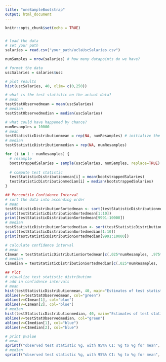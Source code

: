 ---
title: "oneSampleBootstrap"
output: html_document
---

```{r setup, include=FALSE}
knitr::opts_chunk$set(echo = TRUE)


# load the data
# set your path
salaries = read.csv("your_path/uclaUscSalaries.csv") 

numSamples = nrow(salaries) # how many datapoints do we have?

# format the data
uscSalaries = salaries$usc
```

```{r one-sample bootstrap}
# plot results
hist(uscSalaries, 40, xlim= c(0,250))

# what is the test statistic on the actual data?
# mean
testStatObservedmean = mean(uscSalaries)
# median
testStatObservedmedian = median(uscSalaries)

# what could have happened by chance?
numResamples = 10000
# mean
testStatisticDistributionmean = rep(NA, numResamples) # initialize the variable we'll use to store each perm's test stat
# median
testStatisticDistributionmedian = rep(NA, numResamples)

for (i in 1 : numResamples) {
  # resample
  bootstrappedSalaries = sample(uscSalaries, numSamples, replace=TRUE)
  
  # compute test statistic
  testStatisticDistributionmean[i] = mean(bootstrappedSalaries)
  testStatisticDistributionmedian[i] = median(bootstrappedSalaries)
}

## Percentile Confidence Interval
# sort the data into ascending order
# mean
testStatisticDistributionSortedmean <- sort(testStatisticDistributionmean)
print(testStatisticDistributionSortedmean[1:10])
print(testStatisticDistributionSortedmean[9991:10000])
# median
testStatisticDistributionSortedmedian <- sort(testStatisticDistributionmedian)
print(testStatisticDistributionSortedmedian[1:10])
print(testStatisticDistributionSortedmedian[9991:10000])

# calculate confidence interval
# mean
CImean = testStatisticDistributionSortedmean[c(.025*numResamples, .975*numResamples)]
# median
CImedian = testStatisticDistributionSortedmedian[c(.025*numResamples, .975*numResamples)]

## Plot
# visualize test statistic distribution
# add in confidence intervals
# mean
hist(testStatisticDistributionmean, 40, main="Estimates of test statistic for mean", xlab="Test statistic value")
abline(v=testStatObservedmean, col="green")
abline(v=CImean[1], col="blue")
abline(v=CImean[2], col="blue")
# median
hist(testStatisticDistributionmedian, 40, main="Estimates of test statistic for median", xlab="Test statistic value")
abline(v=testStatObservedmedian, col="green")
abline(v=CImedian[1], col="blue")
abline(v=CImedian[2], col="blue")

# print pvalue
# mean
sprintf("observed test statistic %g, with 95%% CI: %g to %g for mean", testStatObservedmean, CImean[1], CImean[2])
# median
sprintf("observed test statistic %g, with 95%% CI: %g to %g for mean", testStatObservedmean, CImedian[1], CImedian[2])
```
